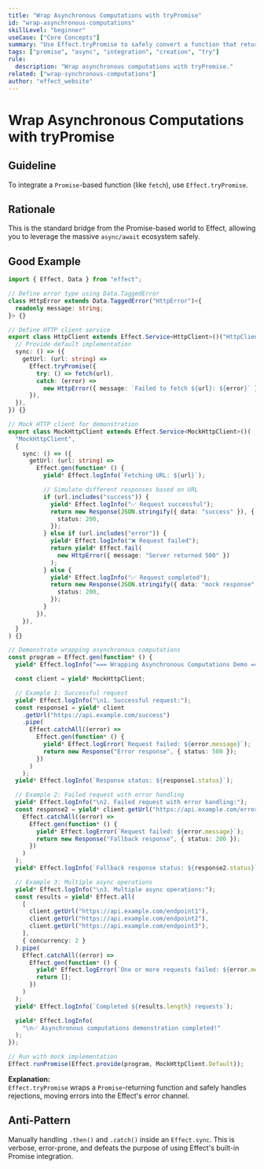 ```yaml
---
title: "Wrap Asynchronous Computations with tryPromise"
id: "wrap-asynchronous-computations"
skillLevel: "beginner"
useCase: ["Core Concepts"]
summary: "Use Effect.tryPromise to safely convert a function that returns a Promise into an Effect, capturing rejections in the error channel."
tags: ["promise", "async", "integration", "creation", "try"]
rule:
  description: "Wrap asynchronous computations with tryPromise."
related: ["wrap-synchronous-computations"]
author: "effect_website"
---
```


# Wrap Asynchronous Computations with tryPromise

## Guideline

To integrate a `Promise`-based function (like `fetch`), use `Effect.tryPromise`.

## Rationale

This is the standard bridge from the Promise-based world to Effect, allowing
you to leverage the massive `async/await` ecosystem safely.

## Good Example

```typescript
import { Effect, Data } from "effect";

// Define error type using Data.TaggedError
class HttpError extends Data.TaggedError("HttpError")<{
  readonly message: string;
}> {}

// Define HTTP client service
export class HttpClient extends Effect.Service<HttpClient>()("HttpClient", {
  // Provide default implementation
  sync: () => ({
    getUrl: (url: string) =>
      Effect.tryPromise({
        try: () => fetch(url),
        catch: (error) =>
          new HttpError({ message: `Failed to fetch ${url}: ${error}` }),
      }),
  }),
}) {}

// Mock HTTP client for demonstration
export class MockHttpClient extends Effect.Service<MockHttpClient>()(
  "MockHttpClient",
  {
    sync: () => ({
      getUrl: (url: string) =>
        Effect.gen(function* () {
          yield* Effect.logInfo(`Fetching URL: ${url}`);

          // Simulate different responses based on URL
          if (url.includes("success")) {
            yield* Effect.logInfo("✅ Request successful");
            return new Response(JSON.stringify({ data: "success" }), {
              status: 200,
            });
          } else if (url.includes("error")) {
            yield* Effect.logInfo("❌ Request failed");
            return yield* Effect.fail(
              new HttpError({ message: "Server returned 500" })
            );
          } else {
            yield* Effect.logInfo("✅ Request completed");
            return new Response(JSON.stringify({ data: "mock response" }), {
              status: 200,
            });
          }
        }),
    }),
  }
) {}

// Demonstrate wrapping asynchronous computations
const program = Effect.gen(function* () {
  yield* Effect.logInfo("=== Wrapping Asynchronous Computations Demo ===");

  const client = yield* MockHttpClient;

  // Example 1: Successful request
  yield* Effect.logInfo("\n1. Successful request:");
  const response1 = yield* client
    .getUrl("https://api.example.com/success")
    .pipe(
      Effect.catchAll((error) =>
        Effect.gen(function* () {
          yield* Effect.logError(`Request failed: ${error.message}`);
          return new Response("Error response", { status: 500 });
        })
      )
    );
  yield* Effect.logInfo(`Response status: ${response1.status}`);

  // Example 2: Failed request with error handling
  yield* Effect.logInfo("\n2. Failed request with error handling:");
  const response2 = yield* client.getUrl("https://api.example.com/error").pipe(
    Effect.catchAll((error) =>
      Effect.gen(function* () {
        yield* Effect.logError(`Request failed: ${error.message}`);
        return new Response("Fallback response", { status: 200 });
      })
    )
  );
  yield* Effect.logInfo(`Fallback response status: ${response2.status}`);

  // Example 3: Multiple async operations
  yield* Effect.logInfo("\n3. Multiple async operations:");
  const results = yield* Effect.all(
    [
      client.getUrl("https://api.example.com/endpoint1"),
      client.getUrl("https://api.example.com/endpoint2"),
      client.getUrl("https://api.example.com/endpoint3"),
    ],
    { concurrency: 2 }
  ).pipe(
    Effect.catchAll((error) =>
      Effect.gen(function* () {
        yield* Effect.logError(`One or more requests failed: ${error.message}`);
        return [];
      })
    )
  );
  yield* Effect.logInfo(`Completed ${results.length} requests`);

  yield* Effect.logInfo(
    "\n✅ Asynchronous computations demonstration completed!"
  );
});

// Run with mock implementation
Effect.runPromise(Effect.provide(program, MockHttpClient.Default));

```

**Explanation:**  
`Effect.tryPromise` wraps a `Promise`-returning function and safely handles
rejections, moving errors into the Effect's error channel.

## Anti-Pattern

Manually handling `.then()` and `.catch()` inside an `Effect.sync`. This is
verbose, error-prone, and defeats the purpose of using Effect's built-in
Promise integration.

